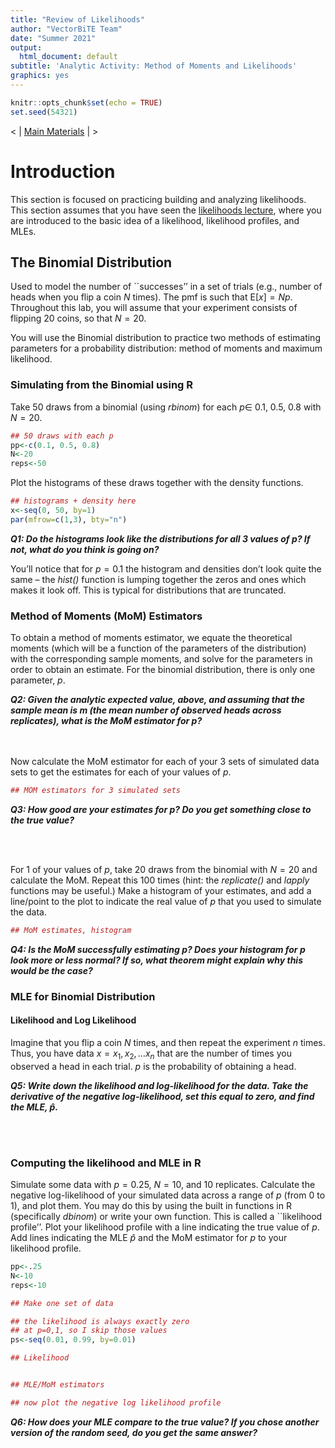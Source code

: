 ```yaml
---
title: "Review of Likelihoods"
author: "VectorBiTE Team"
date: "Summer 2021"
output:
  html_document: default
subtitle: 'Analytic Activity: Method of Moments and Likelihoods'
graphics: yes
---
```


```r
knitr::opts_chunk$set(echo = TRUE)
set.seed(54321)
```


<!--NAVIGATION-->
< | [Main Materials](https://vectorbite.github.io/VBTraining3/materials.html) | >



# Introduction

This section is focused on practicing building and analyzing likelihoods. This section assumes that you have seen the [likelihoods lecture](https://vectorbite.github.io/VBTraining3/lectures/VB_likelihood.pdf), where you are introduced to the basic idea of a likelihood, likelihood profiles, and MLEs.


## The Binomial Distribution

Used to model the number of ``successes'' in a set of trials (e.g., number of heads when you flip a coin $N$ times). The pmf is 
\begin{align*}
{N \choose x} p^x(1-p)^{N-x}
\end{align*}
such that $\mathrm{E}[x]=Np$. Throughout this lab, you will assume that your experiment consists of flipping 20 coins, so that $N=20$.

You will use the Binomial distribution to practice two methods of estimating parameters for a probability distribution: method of moments and maximum likelihood.

### Simulating from the Binomial using R

Take 50 draws from a binomial (using _rbinom_) for each $p\in$ 0.1, 0.5, 0.8 with $N=20$. 

```r
## 50 draws with each p 
pp<-c(0.1, 0.5, 0.8)
N<-20
reps<-50

```

Plot the histograms of these draws together with the density functions. 

```r
## histograms + density here
x<-seq(0, 50, by=1)
par(mfrow=c(1,3), bty="n")


```

___Q1: Do the histograms look like the distributions for all 3 values of $p$? If not, what do you think is going on?___

You'll notice that for $p=0.1$ the histogram and densities don't look quite the same -- the _hist()_ function is lumping together the zeros and ones which makes it look off. This is typical for distributions that are truncated.


### Method of Moments (MoM) Estimators

To obtain a method of moments estimator, we equate the theoretical moments (which will be a function of the parameters of the distribution) with the corresponding sample moments, and solve for the parameters in order to obtain an estimate. For the binomial distribution, there is only one parameter, $p$. 

___Q2: Given the analytic expected value, above, and assuming that the sample mean is $m$ (the mean number of observed heads across replicates), what is the MoM estimator for $p$?___

<br>
<br>
Now calculate the MoM estimator for each of your 3 sets of simulated data sets to get the estimates for each of your values of $p$.

```r
## MOM estimators for 3 simulated sets


```

___Q3: How good are your estimates for $p$? Do you get something close to the true value?___


<br>
<br>

For 1 of your values of $p$, take 20 draws from the binomial with $N=20$ and calculate the MoM. Repeat this 100 times (hint: the _replicate()_ and _lapply_ functions may be useful.) Make a histogram of your estimates, and  add a line/point to the plot to indicate the real value of $p$ that you used to simulate the data. 

```r
## MoM estimates, histogram 

```

___Q4: Is the MoM successfully estimating $p$? Does your histogram for $p$ look more or less normal? If so, what theorem might explain why this would be the case?___ 



### MLE for Binomial Distribution

#### Likelihood and Log Likelihood

Imagine that you flip a coin $N$ times, and then repeat the experiment $n$ times. Thus, you have data $x=x_1, x_2, \dots x_n$ that are the number of times you observed a head in each trial. $p$ is the probability of obtaining a head. 

___Q5: Write down the likelihood and log-likelihood for the data. Take the derivative of the negative log-likelihood, set this equal to zero, and find the MLE, $\hat{p}$.___ 

<br>
<br>

### Computing the likelihood and MLE in R

Simulate some data with $p=0.25$, $N=10$, and 10 replicates. Calculate the negative log-likelihood of your simulated data across a range of $p$ (from 0 to 1), and plot them. You may do this by using the built in functions in R (specifically _dbinom_) or write your own function. This is called a ``likelihood profile''. Plot your likelihood profile with a line indicating the true value of $p$. Add lines indicating the MLE $\hat{p}$ and the MoM estimator for $p$ to your likelihood profile. 


```r
pp<-.25
N<-10
reps<-10

## Make one set of data

## the likelihood is always exactly zero
## at p=0,1, so I skip those values
ps<-seq(0.01, 0.99, by=0.01) 

## Likelihood


## MLE/MoM estimators 

## now plot the negative log likelihood profile
```

___Q6: How does your MLE compare to the true value? If you chose another version of the random seed, do you get the same answer?___




<br>
<br>